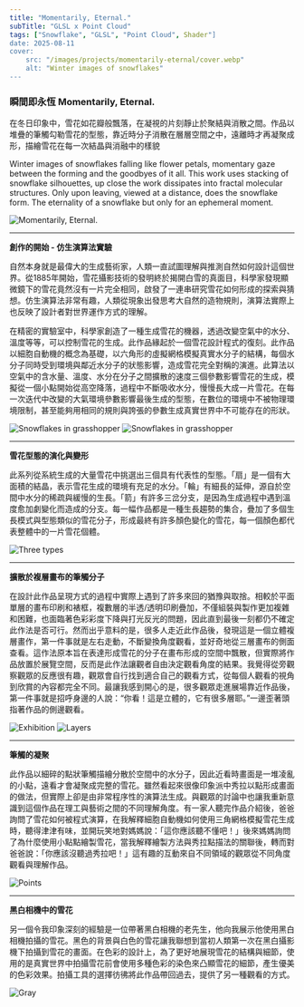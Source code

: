 ```yaml
---
title: "Momentarily, Eternal."
subTitle: "GLSL x Point Cloud"
tags: ["Snowflake", "GLSL", "Point Cloud", Shader"]
date: 2025-08-11
cover: 
    src: "/images/projects/momentarily-eternal/cover.webp"
    alt: "Winter images of snowflakes"
---
```



### 瞬間即永恆 Momentarily, Eternal.

在冬日印象中，雪花如花瓣般飄落，在凝視的片刻靜止於聚結與消散之間。作品以堆疊的筆觸勾勒雪花的型態，靠近時分子消散在層層空間之中，遠離時才再凝聚成形，描繪雪花在每一次結晶與消融中的樣貌

Winter images of snowflakes falling like flower petals, momentary gaze between the forming and the goodbyes of it all. This work uses stacking of snowflake silhouettes, up close the work dissipates into fractal molecular structures. Only upon leaving, viewed at a distance, does the snowflake form. The eternality of a snowflake but only for an ephemeral moment.

![Momentarily, Eternal.](/images/projects/momentarily-eternal/01.JPG)

---

**創作的開始 - 仿生演算法實驗**

自然本身就是最偉大的生成藝術家，人類一直試圖理解與推測自然如何設計這個世界。從1885年開始，雪花攝影技術的發明終於揭開白雪的真面目，科學家發現顯微鏡下的雪花竟然沒有一片完全相同，啟發了一連串研究雪花如何形成的探索與猜想。仿生演算法非常有趣，人類從現象出發思考大自然的造物規則，演算法實際上也反映了設計者對世界運作方式的理解。

在精密的實驗室中，科學家創造了一種生成雪花的機器，透過改變空氣中的水分、溫度等等，可以控制雪花的生成。此作品緣起於一個雪花設計程式的復刻。此作品以細胞自動機的概念為基礎，以六角形的虛擬網格模擬真實水分子的結構，每個水分子同時受到環境與鄰近水分子的狀態影響，造成雪花完全對稱的演進。此算法以空氣中的含水量、溫度、水分在分子之間擴散的速度三個參數影響雪花的生成，模擬從一個小點開始從高空降落，過程中不斷吸收水分，慢慢長大成一片雪花。在每一次迭代中改變的大氣環境參數影響最後生成的型態，在數位的環境中不被物理環境限制，甚至能夠用相同的規則與誇張的參數生成真實世界中不可能存在的形狀。

![Snowflakes in grasshopper](/images/projects/momentarily-eternal/02.PNG)
![Snowflakes in grasshopper](/images/projects/momentarily-eternal/03.PNG)

---

**雪花型態的演化與變形**

此系列從系統生成的大量雪花中挑選出三個具有代表性的型態。「扇」是一個有大面積的結晶，表示雪花生成的環境有充足的水分。「輪」有細長的延伸，源自於空間中水分的稀疏與緩慢的生長。「箭」有許多三岔分支，是因為生成過程中遇到溫度愈加劇變化而造成的分支。每一幅作品都是一種生長趨勢的集合，疊加了多個生長模式與型態類似的雪花分子，形成最終有許多顏色變化的雪花，每一個顏色都代表整體中的一片雪花個體。

![Three types](/images/projects/momentarily-eternal/04.png)

---

**擴散於複層畫布的筆觸分子**

在設計此作品呈現方式的過程中實際上遇到了許多來回的猶豫與取捨。相較於平面單層的畫布印刷和裱框，複數層的半透/透明印刷疊加，不僅組裝與製作更加複雜和困難，也面臨著色彩彩度下降與打光反光的問題，因此直到最後一刻都仍不確定此作法是否可行。然而出乎意料的是，很多人走近此作品後，發現這是一個立體複層畫作，第一件事就是左右走動，不斷變換角度觀看，並好奇地從三層畫布的側面查看。這作法原本旨在表達形成雪花的分子在畫布形成的空間中飄散，但實際將作品放置於展覽空間，反而是此作法讓觀者自由決定觀看角度的結果。我覺得從旁觀察觀眾的反應很有趣，觀眾會自行找到適合自己的觀看方式，從每個人觀看的視角到欣賞的內容都完全不同。最讓我感到開心的是，很多觀眾走進展場靠近作品後，第一件事就是招呼身邊的人說：“你看！這是立體的，它有很多層耶。”一邊歪著頭指著作品的側邊觀看。

![Exhibition](/images/projects/momentarily-eternal/05.JPG)
![Layers](/images/projects/momentarily-eternal/06.png)

---

**筆觸的凝聚**

此作品以細碎的點狀筆觸描繪分散於空間中的水分子，因此近看時畫面是一堆凌亂的小點，遠看才會凝聚成完整的雪花。雖然看起來很像印象派中秀拉以點形成畫面的做法，但實際上卻是由非常程序性的演算法生成。與觀眾的討論中也讓我重新意識到這個作品在理工與藝術之間的不同理解角度。有一家人聽完作品介紹後，爸爸詢問了雪花如何被程式演算，在我解釋細胞自動機如何使用三角網格模擬雪花生成時，聽得津津有味，並開玩笑地對媽媽說：「這你應該聽不懂吧！」後來媽媽詢問了為什麼使用小點點繪製雪花，當我解釋繪製方法與秀拉點描法的關聯後，轉而對爸爸說：「你應該沒聽過秀拉吧！」這有趣的互動來自不同領域的觀眾從不同角度觀看與理解作品。


![Points](/images/projects/momentarily-eternal/07.PNG)

---

**黑白相機中的雪花**

另一個令我印象深刻的經驗是一位帶著黑白相機的老先生，他向我展示他使用黑白相機拍攝的雪花。黑色的背景與白色的雪花讓我聯想到當初人類第一次在黑白攝影機下拍攝到雪花的畫面。在色彩的設計上，為了更好地展現雪花的結構與細節，使用的是真實世界中拍攝雪花前會使用多種色彩的染色來凸顯雪花的細節，產生優美的色彩效果。拍攝工具的選擇彷彿將此作品帶回過去，提供了另一種觀看的方式。

![Gray](/images/projects/momentarily-eternal/08.JPG)